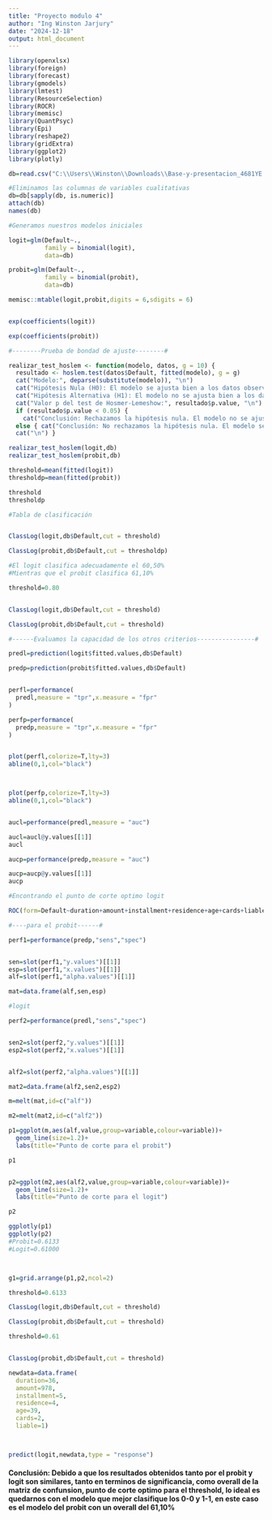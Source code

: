 ---
title: "Proyecto modulo 4"
author: "Ing Winston Jarjury"
date: "2024-12-18"
output: html_document
---

```{r,warning=FALSE,message=FALSE}
library(openxlsx)
library(foreign)
library(forecast)
library(gmodels)
library(lmtest)
library(ResourceSelection)
library(ROCR)
library(memisc)
library(QuantPsyc)
library(Epi)
library(reshape2)
library(gridExtra)
library(ggplot2)
library(plotly)

```



```{r}
db=read.csv("C:\\Users\\Winston\\Downloads\\Base-y-presentacion_4681YE (1)\\Base y presentación\\germancredit.csv")

#Eliminamos las columnas de variables cualitativas
db=db[sapply(db, is.numeric)]
attach(db)
names(db)
```



```{r}
#Generamos nuestros modelos iniciales

logit=glm(Default~.,
          family = binomial(logit),
          data=db)

probit=glm(Default~.,
          family = binomial(probit),
          data=db)
```


```{r}
memisc::mtable(logit,probit,digits = 6,sdigits = 6)


exp(coefficients(logit))

exp(coefficients(probit))
```



```{r}
#--------Prueba de bondad de ajuste--------#

realizar_test_hoslem <- function(modelo, datos, g = 10) { 
  resultado <- hoslem.test(datos$Default, fitted(modelo), g = g) 
  cat("Modelo:", deparse(substitute(modelo)), "\n") 
  cat("Hipótesis Nula (H0): El modelo se ajusta bien a los datos observados.\n") 
  cat("Hipótesis Alternativa (H1): El modelo no se ajusta bien a los datos observados.\n") 
  cat("Valor p del test de Hosmer-Lemeshow:", resultado$p.value, "\n") 
  if (resultado$p.value < 0.05) { 
    cat("Conclusión: Rechazamos la hipótesis nula. El modelo no se ajusta bien a los datos.\n") } 
  else { cat("Conclusión: No rechazamos la hipótesis nula. El modelo se ajusta bien a los datos.\n") } 
  cat("\n") }

```



```{r}
realizar_test_hoslem(logit,db)
realizar_test_hoslem(probit,db)

```



```{r}
threshold=mean(fitted(logit))
thresholdp=mean(fitted(probit))

threshold
thresholdp
```



```{r}
#Tabla de clasificación


ClassLog(logit,db$Default,cut = threshold)

ClassLog(probit,db$Default,cut = thresholdp)

#El logit clasifica adecuadamente el 60,50%
#Mientras que el probit clasifica 61,10%
```




```{r}
threshold=0.80


ClassLog(logit,db$Default,cut = threshold)

ClassLog(probit,db$Default,cut = threshold)
```





```{r}
#------Evaluamos la capacidad de los otros criterios----------------#

predl=prediction(logit$fitted.values,db$Default)

predp=prediction(probit$fitted.values,db$Default)


perfl=performance(
  predl,measure = "tpr",x.measure = "fpr"
)

perfp=performance(
  predp,measure = "tpr",x.measure = "fpr"
)


plot(perfl,colorize=T,lty=3)
abline(0,1,col="black")



plot(perfp,colorize=T,lty=3)
abline(0,1,col="black")


aucl=performance(predl,measure = "auc")

aucl=aucl@y.values[[1]]
aucl

aucp=performance(predp,measure = "auc")

aucp=aucp@y.values[[1]]
aucp
```



```{r}
#Encontrando el punto de corte optimo logit

ROC(form=Default~duration+amount+installment+residence+age+cards+liable,plot="sp")
```



```{r}
#----para el probit------#

perf1=performance(predp,"sens","spec")


sen=slot(perf1,"y.values")[[1]]
esp=slot(perf1,"x.values")[[1]]
alf=slot(perf1,"alpha.values")[[1]]

mat=data.frame(alf,sen,esp)
```



```{r}
#logit

perf2=performance(predl,"sens","spec")


sen2=slot(perf2,"y.values")[[1]]
esp2=slot(perf2,"x.values")[[1]]


alf2=slot(perf2,"alpha.values")[[1]]

mat2=data.frame(alf2,sen2,esp2)
```




```{r}
m=melt(mat,id=c("alf"))

m2=melt(mat2,id=c("alf2"))

p1=ggplot(m,aes(alf,value,group=variable,colour=variable))+
  geom_line(size=1.2)+
  labs(title="Punto de corte para el probit")

p1


p2=ggplot(m2,aes(alf2,value,group=variable,colour=variable))+
  geom_line(size=1.2)+
  labs(title="Punto de corte para el logit")

p2

```



```{r}
ggplotly(p1)
ggplotly(p2)
#Probit=0.6133
#Logit=0.61000



g1=grid.arrange(p1,p2,ncol=2)

threshold=0.6133

ClassLog(logit,db$Default,cut = threshold)

ClassLog(probit,db$Default,cut = threshold)
```
```{r}
threshold=0.61


ClassLog(probit,db$Default,cut = threshold)
```




```{r}
newdata=data.frame(
  duration=36,
  amount=978,
  installment=5,
  residence=4,
  age=39,
  cards=2,
  liable=1)



predict(logit,newdata,type = "response")
```

#### Conclusión: Debido a que los resultados obtenidos tanto por el probit y logit son similares, tanto en terminos de significancia, como overall de la matriz de confunsion, punto de corte optimo para el threshold, lo ideal es quedarnos con el modelo que mejor clasifique los 0-0 y 1-1, en este caso es el modelo del probit con un overall del 61,10%



